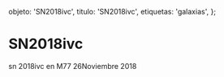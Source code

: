 
  objeto: 'SN2018ivc',
  titulo: 'SN2018ivc',
  etiquetas: 'galaxias',
};

# SN2018ivc

<Imagen
  src="objeto/sn2018-ivc_20181126_1_sn2018ivc_20181126_gjcb.jpg"
  fecha="20181126"
/>

sn 2018ivc en M77 26Noviembre 2018